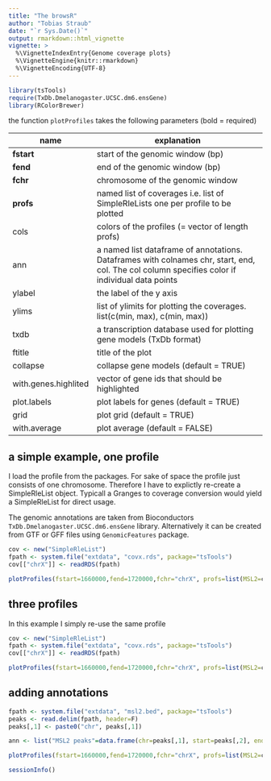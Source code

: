 ```yaml
---
title: "The browsR"
author: "Tobias Straub"
date: "`r Sys.Date()`"
output: rmarkdown::html_vignette
vignette: >
  %\VignetteIndexEntry{Genome coverage plots}
  %\VignetteEngine{knitr::rmarkdown}
  %\VignetteEncoding{UTF-8}
---
```

```r
library(tsTools)
require(TxDb.Dmelanogaster.UCSC.dm6.ensGene)
library(RColorBrewer)
```


the function `plotProfiles` takes the following parameters (bold = required)

| name | explanation |
|------------|---------------------------------------------------------------------------------|
**fstart** | start of the genomic window (bp)
**fend** | end of the genomic window (bp)
**fchr** | chromosome of the genomic window
**profs** | named list of coverages i.e. list of SimpleRleLists one per profile to be plotted
cols | colors of the profiles (= vector of length profs)
ann | a named list dataframe of annotations. Dataframes with colnames chr, start, end, col. The col column specifies color if individual data points
ylabel | the label of the y axis
ylims | list of ylimits for plotting the coverages. list(c(min, max), c(min, max))
txdb | a transcription database used for plotting gene models (TxDb format)
ftitle | title of the plot
collapse | collapse gene models (default = TRUE)
with.genes.highlited | vector of gene ids that should be highlighted
plot.labels | plot labels for genes (default = TRUE)
grid | plot grid (default = TRUE)
with.average | plot average (default = FALSE)

## a simple example, one profile

I load the profile from the packages. For sake of space the profile just consists of one chromosome. Therefore I have to explictly re-create a SimpleRleList object. Typicall a Granges to coverage conversion would yield a SimpleRleList for direct usage.

The genomic annotations are taken from Bioconductors `TxDb.Dmelanogaster.UCSC.dm6.ensGene` library. Alternatively it can be created from GTF or GFF files using `GenomicFeatures` package.

```r

cov <- new("SimpleRleList")
fpath <- system.file("extdata", "covx.rds", package="tsTools")
cov[["chrX"]] <- readRDS(fpath)

plotProfiles(fstart=1660000,fend=1720000,fchr="chrX", profs=list(MSL2=cov), cols=c("red"),txdb=TxDb.Dmelanogaster.UCSC.dm6.ensGene)

```

## three profiles

In this example I simply re-use the same profile

```r

cov <- new("SimpleRleList")
fpath <- system.file("extdata", "covx.rds", package="tsTools")
cov[["chrX"]] <- readRDS(fpath)

plotProfiles(fstart=1660000,fend=1720000,fchr="chrX", profs=list(MSL2=cov, MSL3=cov, MSL4=cov), cols=brewer.pal(3, "Set1"),txdb=TxDb.Dmelanogaster.UCSC.dm6.ensGene)

```

## adding annotations

```r
fpath <- system.file("extdata", "msl2.bed", package="tsTools")
peaks <- read.delim(fpath, header=F)
peaks[,1] <- paste0("chr", peaks[,1])

ann <- list("MSL2 peaks"=data.frame(chr=peaks[,1], start=peaks[,2], end=peaks[,3], col=c("blue")))

plotProfiles(fstart=1660000,fend=1720000,fchr="chrX", profs=list(MSL2=cov), cols=c("red"),txdb=TxDb.Dmelanogaster.UCSC.dm6.ensGene, ann=ann)
```

```r
sessionInfo()
```

